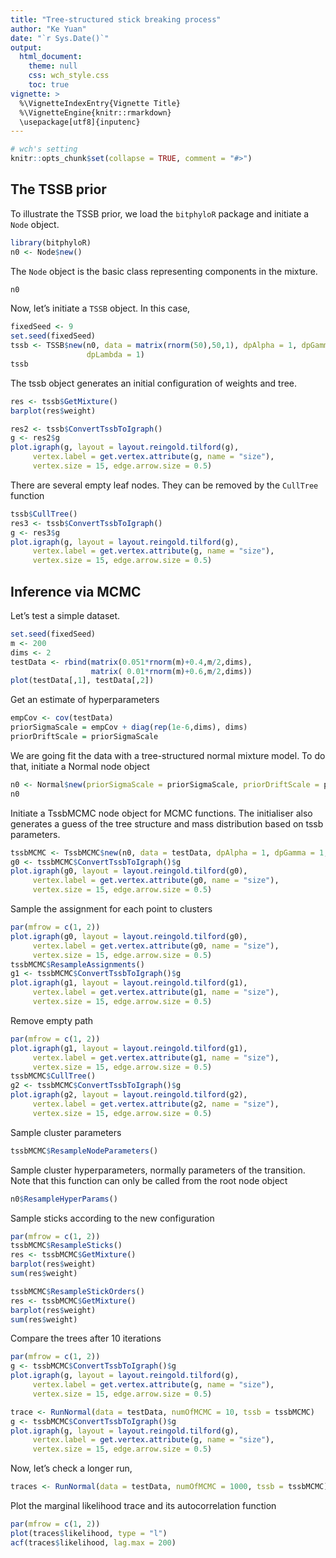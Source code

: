 ```yaml
---
title: "Tree-structured stick breaking process"
author: "Ke Yuan"
date: "`r Sys.Date()`"
output: 
  html_document:
    theme: null
    css: wch_style.css
    toc: true
vignette: >
  %\VignetteIndexEntry{Vignette Title}
  %\VignetteEngine{knitr::rmarkdown}
  \usepackage[utf8]{inputenc}
---
```


```r
# wch's setting 
knitr::opts_chunk$set(collapse = TRUE, comment = "#>")
```

## The TSSB prior 

To illustrate the TSSB prior, we load the `bitphyloR` package and initiate a `Node` object. 
```r
library(bitphyloR)
n0 <- Node$new()
```
The `Node` object is the basic class representing components in the mixture. 
```r
n0
```

Now, let's initiate a `TSSB` object. In this case, 
```r
fixedSeed <- 9
set.seed(fixedSeed)
tssb <- TSSB$new(n0, data = matrix(rnorm(50),50,1), dpAlpha = 1, dpGamma = 1,
                 dpLambda = 1)
tssb
```

The tssb object generates an initial configuration of weights and tree.
```r
res <- tssb$GetMixture()
barplot(res$weight)
```


```r
res2 <- tssb$ConvertTssbToIgraph()
g <- res2$g
plot.igraph(g, layout = layout.reingold.tilford(g), 
     vertex.label = get.vertex.attribute(g, name = "size"),
     vertex.size = 15, edge.arrow.size = 0.5)
```

There are several empty leaf nodes. They can be removed by the `CullTree` function 
```r
tssb$CullTree()
res3 <- tssb$ConvertTssbToIgraph()
g <- res3$g
plot.igraph(g, layout = layout.reingold.tilford(g), 
     vertex.label = get.vertex.attribute(g, name = "size"),
     vertex.size = 15, edge.arrow.size = 0.5)
```

## Inference via MCMC

Let's test a simple dataset. 
```r

set.seed(fixedSeed)
m <- 200
dims <- 2
testData <- rbind(matrix(0.051*rnorm(m)+0.4,m/2,dims),
                  matrix( 0.01*rnorm(m)+0.6,m/2,dims))
plot(testData[,1], testData[,2])
```

Get an estimate of hyperparameters  
```r
empCov <- cov(testData)
priorSigmaScale = empCov + diag(rep(1e-6,dims), dims)
priorDriftScale = priorSigmaScale
```

We are going fit the data with a tree-structured normal mixture model. To do that, initiate a Normal node object
```r
n0 <- Normal$new(priorSigmaScale = priorSigmaScale, priorDriftScale = priorDriftScale)
n0
```

Initiate a TssbMCMC node object for MCMC functions. The initialiser also generates a guess of the tree structure and mass distribution based on tssb parameters.
```r
tssbMCMC <- TssbMCMC$new(n0, data = testData, dpAlpha = 1, dpGamma = 1, dpLambda = 1)
g0 <- tssbMCMC$ConvertTssbToIgraph()$g
plot.igraph(g0, layout = layout.reingold.tilford(g0), 
     vertex.label = get.vertex.attribute(g0, name = "size"),
     vertex.size = 15, edge.arrow.size = 0.5)
```

Sample the assignment for each point to clusters
```r
par(mfrow = c(1, 2))
plot.igraph(g0, layout = layout.reingold.tilford(g0), 
     vertex.label = get.vertex.attribute(g0, name = "size"),
     vertex.size = 15, edge.arrow.size = 0.5)
tssbMCMC$ResampleAssignments()
g1 <- tssbMCMC$ConvertTssbToIgraph()$g
plot.igraph(g1, layout = layout.reingold.tilford(g1), 
     vertex.label = get.vertex.attribute(g1, name = "size"),
     vertex.size = 15, edge.arrow.size = 0.5)
```

Remove empty path
```r
par(mfrow = c(1, 2))
plot.igraph(g1, layout = layout.reingold.tilford(g1), 
     vertex.label = get.vertex.attribute(g1, name = "size"),
     vertex.size = 15, edge.arrow.size = 0.5)
tssbMCMC$CullTree()
g2 <- tssbMCMC$ConvertTssbToIgraph()$g
plot.igraph(g2, layout = layout.reingold.tilford(g2), 
     vertex.label = get.vertex.attribute(g2, name = "size"),
     vertex.size = 15, edge.arrow.size = 0.5)
```

Sample cluster parameters
```r
tssbMCMC$ResampleNodeParameters()
```

Sample cluster hyperparameters, normally parameters of the transition. Note that this function can only be called from the root node object
```r
n0$ResampleHyperParams()
```

Sample sticks according to the new configuration
```r
par(mfrow = c(1, 2))
tssbMCMC$ResampleSticks()
res <- tssbMCMC$GetMixture()
barplot(res$weight)
sum(res$weight)
```

```r
tssbMCMC$ResampleStickOrders()
res <- tssbMCMC$GetMixture()
barplot(res$weight)
sum(res$weight)
```

Compare the trees after 10 iterations
```r
par(mfrow = c(1, 2))
g <- tssbMCMC$ConvertTssbToIgraph()$g
plot.igraph(g, layout = layout.reingold.tilford(g), 
     vertex.label = get.vertex.attribute(g, name = "size"),
     vertex.size = 15, edge.arrow.size = 0.5)

trace <- RunNormal(data = testData, numOfMCMC = 10, tssb = tssbMCMC)
g <- tssbMCMC$ConvertTssbToIgraph()$g
plot.igraph(g, layout = layout.reingold.tilford(g), 
     vertex.label = get.vertex.attribute(g, name = "size"),
     vertex.size = 15, edge.arrow.size = 0.5)
```

Now, let's check a longer run,
```r
traces <- RunNormal(data = testData, numOfMCMC = 1000, tssb = tssbMCMC)
```

Plot the marginal likelihood trace and its autocorrelation function
```r
par(mfrow = c(1, 2))
plot(traces$likelihood, type = "l")
acf(traces$likelihood, lag.max = 200)
```



